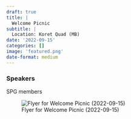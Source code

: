 ```yaml
---
draft: true 
title: |
  Welcome Picnic
subtitle: |
  Location: Koret Quad (MB)
date: '2022-09-15'
categories: []
image: 'featured.png'
date-format: medium 
---
```



### Speakers  
SPG members


![Flyer for Welcome Picnic (2022-09-15)](featured.png){.lightbox}
